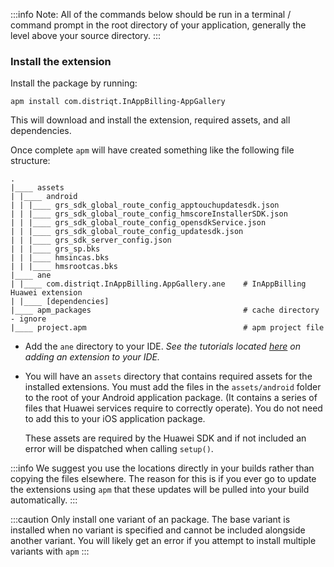 


:::info 
Note: All of the commands below should be run in a terminal / command prompt in the root directory of your application, generally the level above your source directory.
:::


<SetupAPM />


### Install the extension 

Install the package by running: 

```
apm install com.distriqt.InAppBilling-AppGallery
```

This will download and install the extension, required assets, and all dependencies.

Once complete `apm` will have created something like the following file structure: 

```
.
|____ assets
| |____ android
| | |____ grs_sdk_global_route_config_apptouchupdatesdk.json
| | |____ grs_sdk_global_route_config_hmscoreInstallerSDK.json
| | |____ grs_sdk_global_route_config_opensdkService.json
| | |____ grs_sdk_global_route_config_updatesdk.json
| | |____ grs_sdk_server_config.json
| | |____ grs_sp.bks
| | |____ hmsincas.bks
| | |____ hmsrootcas.bks
|____ ane
| |____ com.distriqt.InAppBilling.AppGallery.ane	# InAppBilling Huawei extension
| |____ [dependencies]
|____ apm_packages									# cache directory - ignore
|____ project.apm									# apm project file
```

- Add the `ane` directory to your IDE. *See the tutorials located [here](/docs/tutorials/getting-started) on adding an extension to your IDE.*

- You will have an `assets` directory that contains required assets for the installed extensions. You must add the files in the `assets/android` folder to the root of your Android application package. (It contains a series of files that Huawei services require to correctly operate). You do not need to add this to your iOS application package.

    These assets are required by the Huawei SDK and if not included an error will be dispatched when calling `setup()`.

:::info
We suggest you use the locations directly in your builds rather than copying the files elsewhere. The reason for this is if you ever go to update the extensions using `apm` that these updates will be pulled into your build automatically.
:::


:::caution
Only install one variant of an package. The base variant is installed when no variant is specified and cannot be included alongside another variant. You will likely get an error if you attempt to install multiple variants with `apm`
:::